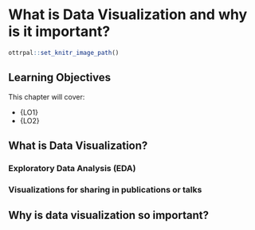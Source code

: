 # What is Data Visualization and why is it important?

```r
ottrpal::set_knitr_image_path()
```

## Learning Objectives

This chapter will cover:

- {LO1}
- {LO2}

## What is Data Visualization?

### Exploratory Data Analysis (EDA)

### Visualizations for sharing in publications or talks

## Why is data visualization so important? 
